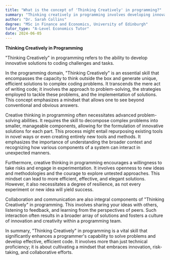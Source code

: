 ```yaml
---
title: "What is the concept of 'Thinking Creatively' in programming?"
summary: "Thinking creatively in programming involves developing innovative solutions to coding challenges, highlighting the importance of creativity in problem-solving within the field of software development."
author: "Dr. Sarah Collins"
degree: "MSc in Finance and Economics, University of Edinburgh"
tutor_type: "A-Level Economics Tutor"
date: 2024-06-05
---
```


**Thinking Creatively in Programming**

"Thinking Creatively" in programming refers to the ability to develop innovative solutions to coding challenges and tasks.

In the programming domain, "Thinking Creatively" is an essential skill that encompasses the capacity to think outside the box and generate unique, efficient solutions to complex coding problems. It transcends the mere act of writing code; it involves the approach to problem-solving, the strategies employed to tackle these problems, and the implementation of solutions. This concept emphasizes a mindset that allows one to see beyond conventional and obvious answers.

Creative thinking in programming often necessitates advanced problem-solving abilities. It requires the skill to decompose complex problems into smaller, manageable components, allowing for the formulation of innovative solutions for each part. This process might entail repurposing existing tools in novel ways or even creating entirely new tools and methods. It emphasizes the importance of understanding the broader context and recognizing how various components of a system can interact in unexpected manners.

Furthermore, creative thinking in programming encourages a willingness to take risks and engage in experimentation. It involves openness to new ideas and methodologies and the courage to explore untested approaches. This mindset can lead to more efficient, effective, and elegant solutions. However, it also necessitates a degree of resilience, as not every experiment or new idea will yield success.

Collaboration and communication are also integral components of "Thinking Creatively" in programming. This involves sharing your ideas with others, listening to feedback, and learning from the perspectives of peers. Such interaction often results in a broader array of solutions and fosters a culture of innovation and creativity within a programming team.

In summary, "Thinking Creatively" in programming is a vital skill that significantly enhances a programmer's capability to solve problems and develop effective, efficient code. It involves more than just technical proficiency; it is about cultivating a mindset that embraces innovation, risk-taking, and collaborative efforts.
    